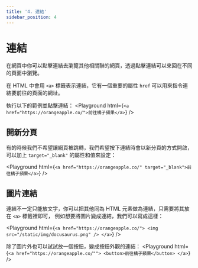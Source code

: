 ```yaml
---
title: '4. 連結'
sidebar_position: 4
---
```


# 連結
在網頁中你可以點擊連結去瀏覽其他相關聯的網頁，透過點擊連結可以來回在不同的頁面中瀏覽。

在 HTML 中會用 `<a>` 標籤表示連結，它有一個重要的屬性 `href` 可以用來指令連結要前往的頁面的網址。<br/>

執行以下的範例並點擊連結：
<Playground html={`
<a href="https://orangeapple.co/">前往橘子頻果</a>
`} />


## 開新分頁
有的時候我們不希望讓網頁被跳轉，我們希望按下連結時會以新分頁的方式開啟，
可以加上 `target="_blank"` 的屬性和值來設定：

<Playground html={`
<a href="https://orangeapple.co/" target="_blank">前往橘子頻果</a>
`} />

## 圖片連結
連結不一定只能放文字，你可以把其他同為 HTML 元素做為連結，只需要將其放在 `<a>` 標籤裡即可，
例如想要將圖片變成連結，我們可以寫成這樣：

<Playground html={`
<a href="https://orangeapple.co/">
  <img src="/static/img/docusaurus.png" />
</a>
`} />

除了圖片外也可以試試放一個按鈕，變成按鈕外觀的連結：
<Playground html={`
<a href="https://orangeapple.co/"">
  <button>前往橘子蘋果</button>
</a>
`} />
